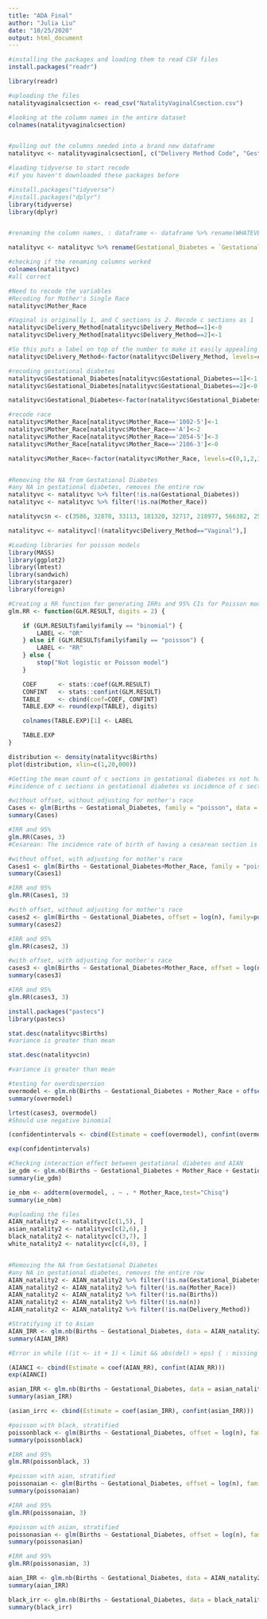 ```yaml
---
title: "ADA Final"
author: "Julia Liu"
date: "10/25/2020"
output: html_document
---
```


```r

#installing the packages and loading them to read CSV files
install.packages("readr") 

library(readr)

#uploading the files
natalityvaginalcsection <- read_csv("NatalityVaginalCsection.csv")

```
```r
#looking at the column names in the entire dataset
colnames(natalityvaginalcsection)


#pulling out the columns needed into a brand new dataframe 
natalityvc <- natalityvaginalcsection[, c("Delivery Method Code", "Gestational Diabetes Code", "Mother's Single Race 6 Code", "Births")]

#loading tidyverse to start recode
#if you haven't downloaded these packages before

#install.packages("tidyverse")
#install.packages("dplyr")
library(tidyverse)
library(dplyr)


#renaming the column names, : dataframe <- dataframe %>% rename(WHATEVER NAME YOU WANT = NAME OF THE COLUMNS)

natalityvc <- natalityvc %>% rename(Gestational_Diabetes = `Gestational Diabetes Code`, Mother_Race = `Mother's Single Race 6 Code`, Delivery_Method = `Delivery Method Code`)

#checking if the renaming columns worked
colnames(natalityvc)
#all correct

#Need to recode the variables
#Recoding for Mother's Single Race
natalityvc$Mother_Race

#Vaginal is originally 1, and C sections is 2. Recode c sections as 1
natalityvc$Delivery_Method[natalityvc$Delivery_Method==1]<-0
natalityvc$Delivery_Method[natalityvc$Delivery_Method==2]<-1

#So this puts a label on top of the number to make it easily appealing and easy to remember. but when you run the codes, it's still taking into the account the 1 and 0, just follow the number with the label in the same order 
natalityvc$Delivery_Method<-factor(natalityvc$Delivery_Method, levels=c(0,1), labels=c("Vaginal","Cesarean"))

#recoding gestational diabetes
natalityvc$Gestational_Diabetes[natalityvc$Gestational_Diabetes==1]<-1
natalityvc$Gestational_Diabetes[natalityvc$Gestational_Diabetes==2]<-0

natalityvc$Gestational_Diabetes<-factor(natalityvc$Gestational_Diabetes, levels=c(0,1), labels=c("No","Yes"))

#recode race
natalityvc$Mother_Race[natalityvc$Mother_Race=='1002-5']<-1
natalityvc$Mother_Race[natalityvc$Mother_Race=='A']<-2
natalityvc$Mother_Race[natalityvc$Mother_Race=='2054-5']<-3
natalityvc$Mother_Race[natalityvc$Mother_Race=='2106-3']<-0

natalityvc$Mother_Race<-factor(natalityvc$Mother_Race, levels=c(0,1,2,3), labels=c("White", "AIAN", "Asian", "Black or African American"))


#Removing the NA from Gestational Diabetes
#any NA in gestational diabetes, removes the entire row 
natalityvc <- natalityvc %>% filter(!is.na(Gestational_Diabetes))
natalityvc <- natalityvc %>% filter(!is.na(Mother_Race))


```
```r
natalityvc$n <- c(3586, 32878, 33113, 181320, 32717, 218977, 566382, 2559556, 3586, 32878, 33113, 181320, 32717, 218977, 566382, 2559556)
```
```r
natalityvc <- natalityvc[!(natalityvc$Delivery_Method=="Vaginal"),]
```


```r
#Loading libraries for poisson models
library(MASS)
library(ggplot2)
library(lmtest)
library(sandwich)
library(stargazer)
library(foreign)
```
```r
#Creating a RR function for generating IRRs and 95% CIs for Poisson models only
glm.RR <- function(GLM.RESULT, digits = 2) {

    if (GLM.RESULT$family$family == "binomial") {
        LABEL <- "OR"
    } else if (GLM.RESULT$family$family == "poisson") {
        LABEL <- "RR"
    } else {
        stop("Not logistic or Poisson model")
    }

    COEF      <- stats::coef(GLM.RESULT)
    CONFINT   <- stats::confint(GLM.RESULT)
    TABLE     <- cbind(coef=COEF, CONFINT)
    TABLE.EXP <- round(exp(TABLE), digits)

    colnames(TABLE.EXP)[1] <- LABEL

    TABLE.EXP
}
```
```r
distribution <- density(natalityvc$Births)
plot(distribution, xlin=c(1,20,000))
```


```r
#Getting the mean count of c sections in gestational diabetes vs not having gestational diabetes
#incidence of c sections in gestational diabetes vs incidence of c sections without gestational diabetes 

#without offset, without adjusting for mother's race
Cases <- glm(Births ~ Gestational_Diabetes, family = "poisson", data = natalityvc)
summary(Cases)

#IRR and 95%
glm.RR(Cases, 3)
#Cesarean: The incidence rate of birth of having a cesarean section is __ lower than the incidence rate of birth in vaginal deliveries
```
```r
#without offset, with adjusting for mother's race
Cases1 <- glm(Births ~ Gestational_Diabetes+Mother_Race, family = "poisson", data = natalityvc)
summary(Cases1)

#IRR and 95%
glm.RR(Cases1, 3)
```


```r
#with offset, without adjusting for mother's race
cases2 <- glm(Births ~ Gestational_Diabetes, offset = log(n), family=poisson(link = "log"), data = natalityvc)
summary(cases2)

#IRR and 95%
glm.RR(cases2, 3)
```
```r
#with offset, with adjusting for mother's race
cases3 <- glm(Births ~ Gestational_Diabetes+Mother_Race, offset = log(n), family=poisson(link = "log"), data = natalityvc)
summary(cases3)

#IRR and 95%
glm.RR(cases3, 3)
```

```r
install.packages("pastecs")
library(pastecs)
```

```r
stat.desc(natalityvc$Births)
#variance is greater than mean
```
```r
stat.desc(natalityvc$n)

#variance is greater than mean
```
```r
#testing for overdispersion
overmodel <- glm.nb(Births ~ Gestational_Diabetes + Mother_Race + offset(log(n)), data = natalityvc)
summary(overmodel)


```
```r
lrtest(cases3, overmodel)
#Should use negative binomial 
```
```r
(confidentintervals <- cbind(Estimate = coef(overmodel), confint(overmodel)))
```
```r
exp(confidentintervals)
```
```r
#Checking interaction effect between gestational diabetes and AIAN
ie_gdm <- glm.nb(Births ~ Gestational_Diabetes + Mother_Race + Gestational_Diabetes*Mother_Race + offset(log(n)), data = natalityvc)
summary(ie_gdm)

```


```r
ie_nbm <- addterm(overmodel, . ~ . * Mother_Race,test="Chisq")
summary(ie_nbm)
```

```r
#uploading the files
AIAN_natality2 <- natalityvc[c(1,5), ]
asian_natality2 <- natalityvc[c(2,6), ]
black_natality2 <- natalityvc[c(3,7), ]
white_natality2 <- natalityvc[c(4,8), ]


#Removing the NA from Gestational Diabetes
#any NA in gestational diabetes, removes the entire row 
AIAN_natality2 <- AIAN_natality2 %>% filter(!is.na(Gestational_Diabetes))
AIAN_natality2 <- AIAN_natality2 %>% filter(!is.na(Mother_Race))
AIAN_natality2 <- AIAN_natality2 %>% filter(!is.na(Births))
AIAN_natality2 <- AIAN_natality2 %>% filter(!is.na(n))
AIAN_natality2 <- AIAN_natality2 %>% filter(!is.na(Delivery_Method))
```
```r
#Stratifying it to Asian
AIAN_IRR <- glm.nb(Births ~ Gestational_Diabetes, data = AIAN_natality2)
summary(AIAN_IRR)

#Error in while ((it <- it + 1) < limit && abs(del) > eps) { : missing value where TRUE/FALSE needed

(AIANCI <- cbind(Estimate = coef(AIAN_RR), confint(AIAN_RR)))
exp(AIANCI)
```
```r
asian_IRR <- glm.nb(Births ~ Gestational_Diabetes, data = asian_natality2)
summary(asian_IRR)

(asian_irrc <- cbind(Estimate = coef(asian_IRR), confint(asian_IRR)))
```
```r
#poisson with black, stratified
poissonblack <- glm(Births ~ Gestational_Diabetes, offset = log(n), family=poisson(link = "log"), data = black_natality2)
summary(poissonblack)

#IRR and 95%
glm.RR(poissonblack, 3)
```
```r
#poisson with aian, stratified
poissonaian <- glm(Births ~ Gestational_Diabetes, offset = log(n), family=poisson(link = "log"), data = AIAN_natality2)
summary(poissonaian)

#IRR and 95%
glm.RR(poissonaian, 3)
```
```r
#poisson with asian, stratified
poissonasian <- glm(Births ~ Gestational_Diabetes, offset = log(n), family=poisson(link = "log"), data = asian_natality2)
summary(poissonasian)

#IRR and 95%
glm.RR(poissonasian, 3)
```
```r
aian_IRR <- glm.nb(Births ~ Gestational_Diabetes, data = AIAN_natality2)
summary(aian_IRR)
```
```r
black_irr <- glm.nb(Births ~ Gestational_Diabetes, data = black_natality2)
summary(black_irr)
```

